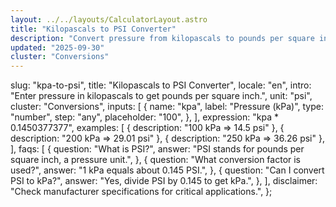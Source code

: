 ```yaml
---
layout: ../../layouts/CalculatorLayout.astro
title: "Kilopascals to PSI Converter"
description: "Convert pressure from kilopascals to pounds per square inch."
updated: "2025-09-30"
cluster: "Conversions"
---
```



  slug: "kpa-to-psi",
  title: "Kilopascals to PSI Converter",
  locale: "en",
  intro: "Enter pressure in kilopascals to get pounds per square inch.",
  unit: "psi",
  cluster: "Conversions",
  inputs: [
    {
      name: "kpa",
      label: "Pressure (kPa)",
      type: "number",
      step: "any",
      placeholder: "100",
    },
  ],
  expression: "kpa * 0.1450377377",
  examples: [
    { description: "100 kPa ⇒ 14.5 psi" },
    { description: "200 kPa ⇒ 29.01 psi" },
    { description: "250 kPa ⇒ 36.26 psi" },
  ],
  faqs: [
    {
      question: "What is PSI?",
      answer: "PSI stands for pounds per square inch, a pressure unit.",
    },
    {
      question: "What conversion factor is used?",
      answer: "1 kPa equals about 0.145 PSI.",
    },
    {
      question: "Can I convert PSI to kPa?",
      answer: "Yes, divide PSI by 0.145 to get kPa.",
    },
  ],
  disclaimer: "Check manufacturer specifications for critical applications.",
};

<Calculator schema={schema} />

